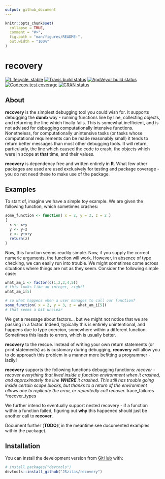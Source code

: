 ```yaml
---
output: github_document
---
```


<!-- README.md is generated from README.Rmd. Please edit that file -->

```r
knitr::opts_chunk$set(
  collapse = TRUE,
  comment = "#>",
  fig.path = "man/figures/README-",
  out.width = "100%"
)
```
# recovery

<!-- badges: start -->
[![Lifecycle: stable](https://img.shields.io/badge/lifecycle-stable-green.svg)](https://www.tidyverse.org/lifecycle/#stable)
[![Travis build status](https://travis-ci.org/JSzitas/recovery.svg?branch=master)](https://travis-ci.org/JSzitas/recovery)
[![AppVeyor build status](https://ci.appveyor.com/api/projects/status/github/JSzitas/recovery?branch=master&svg=true)](https://ci.appveyor.com/project/JSzitas/recovery)
[![Codecov test coverage](https://codecov.io/gh/JSzitas/recovery/branch/master/graph/badge.svg)](https://codecov.io/gh/JSzitas/recovery?branch=master)
[![CRAN status](https://www.r-pkg.org/badges/version/recovery)](https://CRAN.R-project.org/package=recovery)
<!-- badges: end -->

## About

**recovery** is the simplest debugging tool you could wish for. It supports debugging 
the **dumb** way - running functions line by line, collecting objects, and returning the 
line which finally fails. This is somewhat inefficient, and is not advised for debugging 
computationally intensive functions. Nonetheless, for computationally unintensive tasks 
(or tasks whose computational requirements can be made reasonably small) it tends to return 
better messages than most other debugging tools. It will return, particularly, the line which 
caused the code to crash, the objects which were in scope at **that** time, and their values. 

**recovery** is dependency free and written entirely in **R**. What few other packages are used 
are used exclusively for testing and package coverage - you do not need these to make use of the 
package. 

## Examples

To start of, imagine we have a simple toy example. We are given the following function, 
which sometimes crashes: 

```r
some_function <- function( x = 2, y = 3, z = 2 )
{
  x <- x+y
  y <- y-z 
  z <- y+x+y
  return(z)
}
```

Now, this function seems readily simple. Now, if you supply the correct numeric arguments, 
the function will work. However, in absence of type checking, we can easily run into trouble. 
We might sometimes come across situations where things are not as they seem. Consider the following simple case: 

```r

what_am_i <- factor(c(1,2,3,4,5))
# this looks like an integer, right? 
what_am_i[5]

# so what happens when a user manages to call our function? 
some_function( x = 2, y = 3, z = what_am_i[5])
# that seems a bit unclear
```

We get a message about factors... but we might not notice that we are passing in a factor. 
Indeed, typically this is entirely unintentional, and happens due to type coercion, somewhere within
a different function. Sometimes this leads to errors, which is usually better. 

**recovery** to the rescue. Instead of writing your own return statements (or print statements)
as is customary during debugging, **recovery** will allow you to do approach this problem in a manner 
more befitting a programmer - lazily! 

**recovery** supports the following functions debugging functions: 
*recover - recover everything that lived inside a function environment when it crashed, 
and approximately the line **WHERE** it crashed. This still has trouble going inside certain 
scope blocks, but thanks to a return of the environment allows one to replicate the error, or repeatedly 
call recover. 
*trace_failures
*recover_types

We further intend to eventually support nested recovery - if a function within a function failed, figuring out **why** 
this happened should just be another call to **recover**. 


Document further (**TODO**)( in the meantime see documented examples within the package).

## Installation

You can install the development version from [GitHub](https://github.com/) with:

``` r
# install.packages("devtools")
devtools::install_github("JSzitas/recovery")
```



